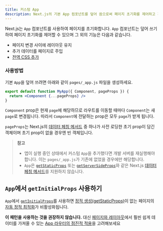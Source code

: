 ```yaml
---
title: 커스텀 App
description: Next.js의 기본 App 컴포넌트를 덮어 씀으로써 페이지 초기화를 제어하고 페이지 전체에 적용되는 레이아웃을 추가합니다.
---
```


Next.js는 `App` 컴포넌트를 사용하여 페이지를 초기화합니다. `App` 컴포넌트는 덮어 쓰기 하여 페이지 초기화를 제어할 수 있으며 그 외의 기능은 다음과 같습니다.

- 페이지 변경 사이에 레이아웃 유지
- 추가 데이터를 페이지로 주입
- [전역 CSS 추가](/docs/03-pages/01-building-your-application/04-styling/index.mdx)

### 사용방법

기본 `App`을 덮어 쓰려면 아래와 같이 `pages/_app.js` 파일을 생성하세요.

```jsx filename="pages/_app.js"
export default function MyApp({ Component, pageProps }) {
  return <Component {...pageProps} />
}
```

`Component` prop은 현재 `page`에 해당하므로 라우트를 이동할 때마다 `Component`는 새 `page`로 변경됩니다. 따라서 `Component`에 전달하는 prop은 모두 `page`가 받게 됩니다.

`pageProps`는 Next.js의 [데이터 페칭 메서드](/docs/03-pages/01-building-your-application/03-data-fetching/index.mdx) 중 하나가 사전 로딩한 초기 prop이 담긴 객체이며 초기 prop이 없을 경우엔 빈 객체입니다.

> **참고**
>
> - 앱이 실행 중인 상태에서 커스텀 `App`을 추가했다면 개발 서버를 재실행해야 합니다. 이는 `pages/_app.js`가 기존에 없었을 경우에만 해당합니다.
> - `App`은 [`getStaticProps`](/docs/03-pages/01-building-your-application/03-data-fetching/01-get-static-props.mdx) 또는 [`getServerSideProps`](/docs/03-pages/01-building-your-application/03-data-fetching/03-get-server-side-props.mdx)와 같은 Next.js [데이터 페칭 메서드](/docs/03-pages/01-building-your-application/03-data-fetching/index.mdx)를 지원하지 않습니다.

## `App`에서 `getInitialProps` 사용하기

`App`에서 [`getInitialProps`](/docs/03-pages/02-api-reference/02-functions/get-initial-props.mdx)를 사용하면 [정적 생성(getStaticProps)](/docs/03-pages/01-building-your-application/03-data-fetching/01-get-static-props.mdx)이 없는 페이지의 [자동 정적 최적화](/docs/03-pages/01-building-your-application/02-rendering/04-automatic-static-optimization.mdx)가 비활성화됩니다.

**이 패턴을 사용하는 것을 권장하지 않습니다.** 대신 [페이지와 레이아웃](/docs/02-app/01-building-your-application/01-routing/02-pages-and-layouts.mdx)에서 훨씬 쉽게 데이터를 가져올 수 있는 [App 라우터의 점진적 적용](/docs/02-app/01-building-your-application/08-upgrading/02-app-router-migration.mdx)을 고려해보세요
